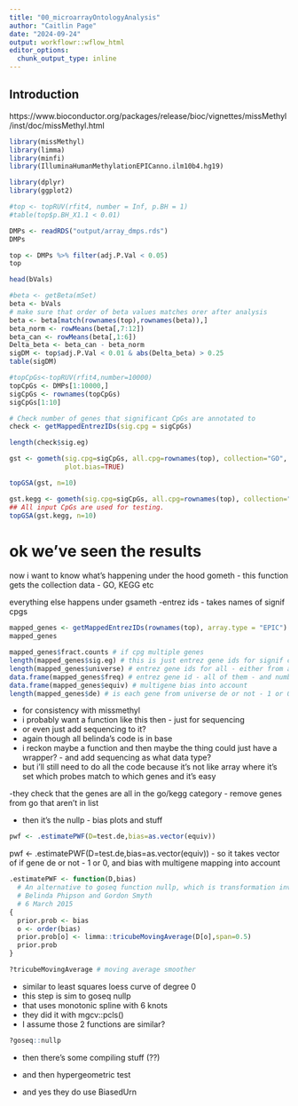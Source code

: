 ```yaml
---
title: "00_microarrayOntologyAnalysis"
author: "Caitlin Page"
date: "2024-09-24"
output: workflowr::wflow_html
editor_options:
  chunk_output_type: inline
---
```


## Introduction
https://www.bioconductor.org/packages/release/bioc/vignettes/missMethyl/inst/doc/missMethyl.html
```r
library(missMethyl)
library(limma)
library(minfi)
library(IlluminaHumanMethylationEPICanno.ilm10b4.hg19)

library(dplyr)
library(ggplot2)
```


```r
#top <- topRUV(rfit4, number = Inf, p.BH = 1)
#table(top$p.BH_X1.1 < 0.01)
```
```r
DMPs <- readRDS("output/array_dmps.rds")
DMPs
```
```r
top <- DMPs %>% filter(adj.P.Val < 0.05)
top
```
```r
head(bVals)
```

```r
#beta <- getBeta(mSet)
beta <- bVals
# make sure that order of beta values matches orer after analysis
beta <- beta[match(rownames(top),rownames(beta)),]
beta_norm <- rowMeans(beta[,7:12])
beta_can <- rowMeans(beta[,1:6])
Delta_beta <- beta_can - beta_norm
sigDM <- top$adj.P.Val < 0.01 & abs(Delta_beta) > 0.25
table(sigDM)
```

```r
#topCpGs<-topRUV(rfit4,number=10000)
topCpGs <- DMPs[1:10000,]
sigCpGs <- rownames(topCpGs)
sigCpGs[1:10]

```

```r
# Check number of genes that significant CpGs are annotated to
check <- getMappedEntrezIDs(sig.cpg = sigCpGs)
```

```r
length(check$sig.eg)
```

```r
gst <- gometh(sig.cpg=sigCpGs, all.cpg=rownames(top), collection="GO",
              plot.bias=TRUE)
```

```r
topGSA(gst, n=10)
```

```r
gst.kegg <- gometh(sig.cpg=sigCpGs, all.cpg=rownames(top), collection="KEGG")
## All input CpGs are used for testing.
topGSA(gst.kegg, n=10)

```

#####
# ok we've seen the results
now i want to know what's happening under the hood
gometh 
- this function gets the collection data - GO, KEGG etc

everything else happens under gsameth
-entrez ids 
- takes names of signif cpgs
```r
mapped_genes <- getMappedEntrezIDs(rownames(top), array.type = "EPIC")
mapped_genes
```

```r
mapped_genes$fract.counts # if cpg multiple genes
length(mapped_genes$sig.eg) # this is just entrez gene ids for signif cpgs
length(mapped_genes$universe) # entrez gene ids for all - either from array or provided set
data.frame(mapped_genes$freq) # entrez gene id - all of them - and number of cpgs (Freq)
data.frame(mapped_genes$equiv) # multigene bias into account
length(mapped_genes$de) # is each gene from universe de or not - 1 or 0
```

- for consistency with missmethyl
- i probably want a function like this then - just for sequencing
- or even just add sequencing to it?
- again though all belinda's code is in base
- i reckon maybe a function and then maybe the thing could just have a wrapper? - and add sequencing as what data type?
- but i'll still need to do all the code because it's not like array where it's set which probes match to which genes and it's easy

-they check that the genes are all in the go/kegg category
- remove genes from go that aren't in list

- then it's the nullp - bias plots and stuff
```r
pwf <- .estimatePWF(D=test.de,bias=as.vector(equiv))
```

pwf <- .estimatePWF(D=test.de,bias=as.vector(equiv))
- so it takes vector of if gene de or not - 1 or 0, and bias with multigene mapping into account
```r
.estimatePWF <- function(D,bias)
  # An alternative to goseq function nullp, which is transformation invariant
  # Belinda Phipson and Gordon Smyth
  # 6 March 2015
{
  prior.prob <- bias
  o <- order(bias)
  prior.prob[o] <- limma::tricubeMovingAverage(D[o],span=0.5)
  prior.prob
}
```

```r
?tricubeMovingAverage # moving average smoother
```
- similar to least squares loess curve of degree 0
- this step is sim to goseq nullp
- that uses monotonic spline with 6 knots
- they did it with mgcv::pcls()
- I assume those 2 functions are similar?
```r
?goseq::nullp
```

- then there's some compiling stuff (??)

- and then hypergeometric test
- and yes they do use BiasedUrn
